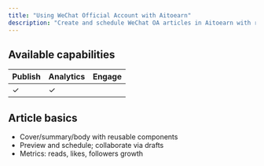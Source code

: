 ```yaml
---
title: "Using WeChat Official Account with Aitoearn"
description: "Create and schedule WeChat OA articles in Aitoearn with recommended specs."
---
```


<UpdatedAt />


## Available capabilities

| Publish | Analytics | Engage |
| --- | --- | --- |
| ✓ | ✓ |  |

## Article basics

- Cover/summary/body with reusable components
- Preview and schedule; collaborate via drafts
- Metrics: reads, likes, followers growth
